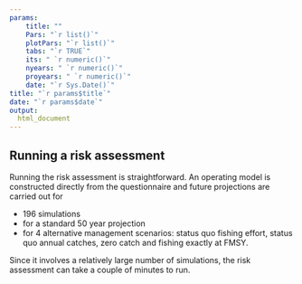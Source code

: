 ```yaml
---
params: 
    title: ""
    Pars: "`r list()`"
    plotPars: "`r list()`"
    tabs: "`r TRUE`"
    its: " `r numeric()`"
    nyears: " `r numeric()`"
    proyears: " `r numeric()`"
    date: "`r Sys.Date()`"
title: "`r params$title`"
date: "`r params$date`"
output:
  html_document
---
```




## Running a risk assessment

Running the risk assessment is straightforward. An operating model is constructed directly from the questionnaire and future projections are carried out for 

* 196 simulations 
* for a standard 50 year projection 
* for 4 alternative management scenarios: status quo fishing effort, status quo annual catches, zero catch and fishing exactly at FMSY. 

Since it involves a relatively large number of simulations, the risk assessment can take a couple of minutes to run. 
